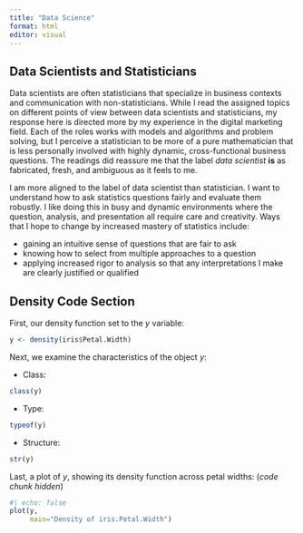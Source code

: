 ```yaml
---
title: "Data Science"
format: html
editor: visual
---
```


## Data Scientists and Statisticians

Data scientists are often statisticians that specialize in business contexts and communication with non-statisticians. While I read the assigned topics on different points of view between data scientists and statisticians, my response here is directed more by my experience in the digital marketing field. Each of the roles works with models and algorithms and problem solving, but I perceive a statistician to be more of a pure mathematician that is less personally involved with highly dynamic, cross-functional business questions. The readings did reassure me that the label *data scientist* **is** as fabricated, fresh, and ambiguous as it feels to me.

I am more aligned to the label of data scientist than statistician. I want to understand how to ask statistics questions fairly and evaluate them robustly. I like doing this in busy and dynamic environments where the question, analysis, and presentation all require care and creativity. Ways that I hope to change by increased mastery of statistics include:

-   gaining an intuitive sense of questions that are fair to ask
-   knowing how to select from multiple approaches to a question
-   applying increased rigor to analysis so that any interpretations I make are clearly justified or qualified

## Density Code Section

First, our density function set to the *y* variable:
```r
y <- density(iris$Petal.Width)
```

Next, we examine the characteristics of the object *y*:

- Class:
```r
class(y)
```

- Type:
```r
typeof(y)
```
- Structure:
```r
str(y)
```
Last, a plot of *y*, showing its density function across petal widths: (*code chunk hidden*)
```r
#| echo: false
plot(y,
     main="Density of iris.Petal.Width")
```